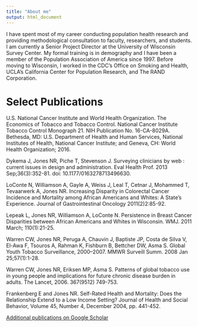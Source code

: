---
title: "About me"
output: html_document
---

I have spent most of my career conducting population health research and providing methodological consultation to faculty, researchers, and students.  I am currently a Senior Project Director at the University of Wisconsin Survey Center.  My formal training is in demography and I have been a member of the Population Association of America since 1997.  Before moving to Wisconsin, I worked in the CDC’s Office on Smoking and Health, UCLA’s California Center for Population Research, and The RAND Corporation.  

# Select Publications

U.S. National Cancer Institute and World Health Organization. The Economics of Tobacco and Tobacco Control. National Cancer Institute Tobacco Control Monograph 21. NIH Publication No. 16-CA-8029A. Bethesda, MD: U.S.   Department of Health and Human Services, National Institutes of Health, National Cancer Institute; and Geneva, CH: World Health Organization; 2016.  

Dykema J, Jones NR, Piche T, Stevenson J.  Surveying clinicians by web :  current issues in design and administration.  Eval Health Prof. 2013 Sep;36(3):352-81. doi: 10.1177/0163278713496630.

LoConte N, Williamson A, Gayle A, Weiss J, Leal T, Cetnar J, Mohammed T, Tevaarwerk A, Jones NR.  Increasing Disparity in Colorectal Cancer Incidence and Mortality among African Americans and Whites:  A State's Experience.  Journal of Gastrointestinal Oncology 2011(2)2:85-92.

Lepeak L, Jones NR, Williamson A, LoConte N.  Persistence in Breast Cancer Disparities between African Americans and Whites in Wisconsin.  WMJ.  2011 March; 110(1):21-25.

Warren CW, Jones NR, Peruga A, Chauvin J, Baptiste JP, Costa de Silva V, El-Awa F, Tsouros A, Rahman K, Fishburn B, Bettcher DW, Asma S. Global Youth Tobacco Surveillance, 2000–2007.  MMWR Surveill Summ. 2008 Jan 25;57(1):1-28.

Warren CW, Jones NR, Eriksen MP, Asma S.  Patterns of global tobacco use in young people and implications for future chronic disease burden in adults. The Lancet, 2006.  367(9512) 749-753. 

Frankenberg E and Jones NR.  Self-Rated Health and Mortality: Does the Relationship Extend to a Low Income Setting? Journal of Health and Social Behavior, Volume 45, Number 4, December 2004, pp. 441-452.

[Additional publications on Google Scholar](https://scholar.google.com/citations?user=6jnP2wEAAAAJ&hl=en&oi=sra)